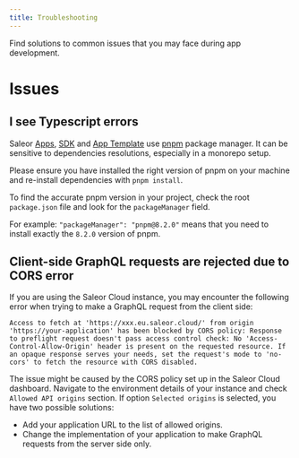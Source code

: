 ```yaml
---
title: Troubleshooting
---
```


Find solutions to common issues that you may face during app development.

# Issues

## I see Typescript errors

Saleor [Apps](https://github.com/saleor/apps), [SDK](https://github.com/saleor/saleor-app-sdk) and [App Template](https://github.com/saleor/saleor-app-template/discussions)
use [pnpm](https://pnpm.io/) package manager. It can be sensitive to dependencies resolutions, especially in a monorepo setup.

Please ensure you have installed the right version of pnpm on your machine and re-install dependencies with `pnpm install`.

To find the accurate pnpm version in your project, check the root `package.json` file and look for the `packageManager` field.

For example: `"packageManager": "pnpm@8.2.0"` means that you need to install exactly the `8.2.0` version of pnpm.

## Client-side GraphQL requests are rejected due to CORS error

If you are using the Saleor Cloud instance, you may encounter the following error when trying to make a GraphQL request from the client side:

```
Access to fetch at 'https://xxx.eu.saleor.cloud/' from origin 'https://your-application' has been blocked by CORS policy: Response to preflight request doesn't pass access control check: No 'Access-Control-Allow-Origin' header is present on the requested resource. If an opaque response serves your needs, set the request's mode to 'no-cors' to fetch the resource with CORS disabled.
```

The issue might be caused by the CORS policy set up in the Saleor Cloud dashboard. Navigate to the environment details of your instance and check `Allowed API origins` section. If option `Selected origins` is selected, you have two possible solutions:

- Add your application URL to the list of allowed origins.
- Change the implementation of your application to make GraphQL requests from the server side only.
